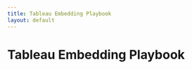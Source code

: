 ```yaml
---
title: Tableau Embedding Playbook
layout: default
---
```



# Tableau Embedding Playbook

<Analytics
  vizUrl='https://public.tableau.com/views/Superstore_16963856246520/Overview'
  height='828'
  width='807'
  hideTabs='true'
  device='default'
/>
